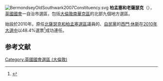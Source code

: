 [[File:BermondseyOldSouthwark2007Constituency.svg|right]]
'''柏孟塞和老薩瑟克'''（{{lang-en|Bermondsey and Old Southwark}}），[[英國|英國]][[英國國會|國會]]一自治市選區，包括[[大倫敦|大倫敦]][[南華克區|南華克區]]的北部九個地方選區。

始設於2010年。原任[[北薩瑟克和柏孟塞_(英國國會選區)|北薩瑟克和柏孟塞選區]]議員的、[[自由民主黨_(英國)|自民黨]]的[[西門·休斯|西門·休斯]]在[[2010年英國大選|2010年大選中]]以48.4%選票<ref name="">{{cite news
|publisher=[[英國廣播公司|英國廣播公司]]
|date=2010年5月7日
|title=Election 2010/Constituency/Bermondsey & Old Southwark
|url=http://news.bbc.co.uk/1/shared/election2010/results/constituency/a24.stm
|accessdate=2010年9月30日
|archive-date=2017年9月1日
|archive-url=https://web.archive.org/web/20170901211434/http://news.bbc.co.uk/1/shared/election2010/results/constituency/a24.stm
|dead-url=no
}}</ref>成功連任。

==参考文献==
<div class="references-small">
<references></references>
</div>

{{DEFAULTSORT:Bermondsey and Old Southwark (UK Parliament constituency)}}
{{英國國會選區 (倫敦)}}
[[Category:英國國會選區_(大倫敦)|Category:英國國會選區 (大倫敦)]]